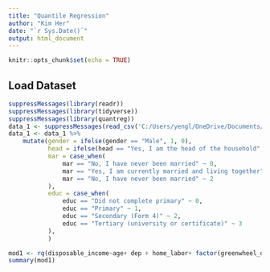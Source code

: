 ```yaml
---
title: "Quantile Regression"
author: "Kim Her"
date: "`r Sys.Date()`"
output: html_document
---
```


```r
knitr::opts_chunk$set(echo = TRUE)
```

## Load Dataset

```r
suppressMessages(library(readr))
suppressMessages(library(tidyverse))
suppressMessages(library(quantreg))
data_1 <- suppressMessages(read_csv('C:/Users/yengl/OneDrive/Documents/World Bank Project/appended_df.csv'))
data_1 <- data_1 %>% 
    mutate(gender = ifelse(gender == "Male", 1, 0),
           head = ifelse(head == "Yes, I am the head of the household", 1, 0),
           mar = case_when(
               mar == "No, I have never been married" ~ 0,
               mar == "Yes, I am currently married and living together" ~ 1,
               mar == "No, I have never been married" ~ 2
           ),
           educ = case_when(
               educ == "Did not complete primary" ~ 0,
               educ == "Primary" ~ 1,
               educ == "Secondary (Form 4)" ~ 2,
               educ == "Tertiary (university or certificate)" ~ 3
           ),
           )
```

```r
mod1 <- rq(disposable_income~age+ dep + home_labor+ factor(greenwheel_dummy) + factor(educ), data = data_1, tau = 0.75)
summary(mod1)
```
